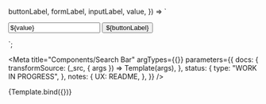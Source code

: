 <!--
@license EUPL-1.2
Copyright (c) 2021 Robbert Broersma
-->




  buttonLabel,
  formLabel,
  inputLabel,
  value,
}) => `<form class="utrecht-search-bar" role="search" aria-label="${formLabel}">
  <input type="search" class="utrecht-search-bar__input utrecht-textbox utrecht-textbox utrecht-textbox--html-input" name="q" autocomplete="off" spellcheck="false" value="${value}" aria-label="${inputLabel}">
  <button type="submit" value="Zoeken" class="utrecht-search-bar__button utrecht-button">${buttonLabel}</button>
</form>`;

<Meta
  title="Components/Search Bar"
  argTypes={{}}
  parameters={{
    docs: {
      transformSource: (_src, { args }) => Template(args),
    },
    status: {
      type: "WORK IN PROGRESS",
    },
    notes: {
      UX: README,
    },
  }}
/>

<Canvas>
  <Story
    name="Search Bar"
    args={{
      buttonLabel: "Zoeken",
      formLabel: "zoeken in Utrecht.nl",
      inputLabel: "zoektermen",
      value: "The answer to life, the universe, and everything",
    }}
  >
    {Template.bind({})}
  </Story>
</Canvas>

<ArgsTable story="Search Bar" />
